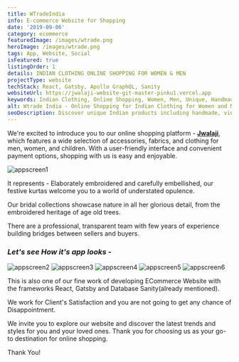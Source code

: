 ```yaml
---
title: WTradeIndia
info: E-commerce Website for Shopping
date: '2019-09-06'
category: ecommerce
featuredImage: /images/wtrade.png
heroImage: /images/wtrade.png
tags: App, Website, Social
isFeatured: true
listingOrder: 1
details: INDIAN CLOTHING ONLINE SHOPPING FOR WOMEN & MEN
projectType: website
techStack: React, Gatsby, Apollo GraphQL, Sanity
websiteUrl: https://jwalaji-website-git-master-pinku1.vercel.app
keywords: Indian Clothing, Online Shopping, Women, Men, Unique, Handmade, Vintage, Ethnic, Organic, Natural, Marketplace, Regional Variations, Handicrafts, Artisans, Designers, Festive Kurtas, Bridal Collections.
alt: Wtrade India - Online Shopping for Indian Clothing for Women and Men.
seoDescription: Discover unique Indian products including handmade, vintage, ethnic, organic, and natural products at wtrade-india Clothing. Shop for Indian clothing for women and men online.
---
```


We're excited to introduce you to our online shopping platform - **[Jwalaji](https://jwalaji-website-git-master-pinku1.vercel.app)**, which features a wide selection of accessories, fabrics, and clothing for men, women, and children. With a user-friendly interface and convenient payment options, shopping with us is easy and enjoyable.

![appscreen1](../images/wtradeIndia-home-page.png)

It represents - Elaborately embroidered and carefully embellished, our festive kurtas welcome you to a world of understated opulence.

Our bridal collections showcase nature in all her glorious detail, from the embroidered heritage of age old trees.

There are a professional, transparent team with few years of experience building bridges between sellers and buyers.

### _Let's see How it's app looks -_

![appscreen2](../images/wtrade-app1.jpg)
![appscreen3](../images/wtrade-app2.jpg)
![appscreen4](../images/wtrade-app3.jpg)
![appscreen5](../images/wtrade-app5.jpg)
![appscreen6](../images/wtrade-app6.jpg)

This is also one of our fine work of developing ECommerce Website with the frameworks React, Gatsby and Database Sanity(already mentioned).

We work for Client's Satisfaction and you are not going to get any chance of Disappointment.

We invite you to explore our website and discover the latest trends and styles for you and your loved ones. Thank you for choosing us as your go-to destination for online shopping.

Thank You!
